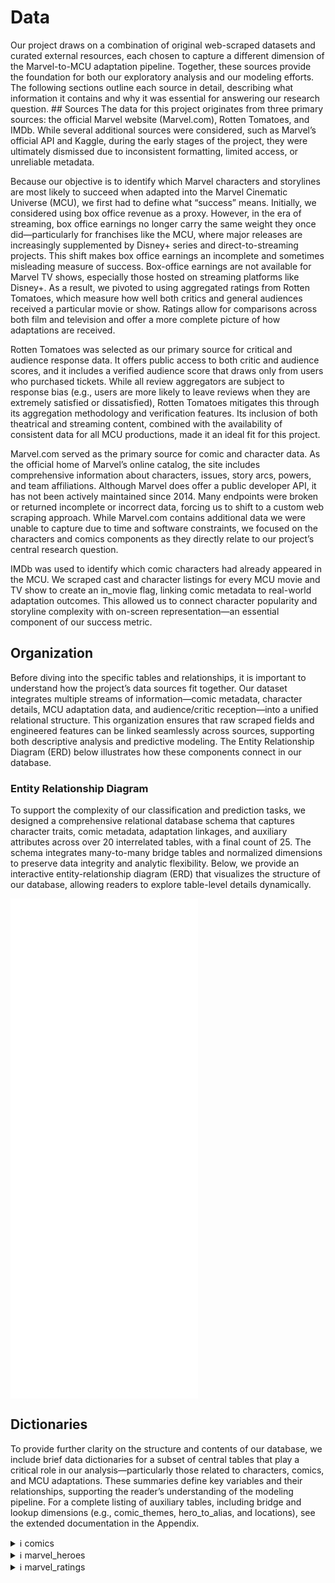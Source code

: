 # Data
Our project draws on a combination of original web-scraped datasets and curated external resources, each chosen to capture a different dimension of the Marvel-to-MCU adaptation pipeline. Together, these sources provide the foundation for both our exploratory analysis and our modeling efforts. The following sections outline each source in detail, describing what information it contains and why it was essential for answering our research question.
## Sources
The data for this project originates from three primary sources: the official Marvel website (Marvel.com), Rotten Tomatoes, and IMDb. While several additional sources were considered, such as Marvel’s official API and Kaggle, during the early stages of the project, they were ultimately dismissed due to inconsistent formatting, limited access, or unreliable metadata. 


Because our objective is to identify which Marvel characters and storylines are most likely to succeed when adapted into the Marvel Cinematic Universe (MCU), we first had to define what “success” means. Initially, we considered using box office revenue as a proxy. However, in the era of streaming, box office earnings no longer carry the same weight they once did—particularly for franchises like the MCU, where major releases are increasingly supplemented by Disney+ series and direct-to-streaming projects. This shift makes box office earnings an incomplete and sometimes misleading measure of success.  Box-office earnings are not available for Marvel TV shows, especially those hosted on streaming platforms like Disney+.  As a result, we pivoted to using aggregated ratings from Rotten Tomatoes, which measure how well both critics and general audiences received a particular movie or show. Ratings allow for comparisons across both film and television and offer a more complete picture of how adaptations are received. 


Rotten Tomatoes was selected as our primary source for critical and audience response data. It offers public access to both critic and audience scores, and it includes a verified audience score that draws only from users who purchased tickets. While all review aggregators are subject to response bias (e.g., users are more likely to leave reviews when they are extremely satisfied or dissatisfied), Rotten Tomatoes mitigates this through its aggregation methodology and verification features. Its inclusion of both theatrical and streaming content, combined with the availability of consistent data for all MCU productions, made it an ideal fit for this project.


Marvel.com served as the primary source for comic and character data. As the official home of Marvel’s online catalog, the site includes comprehensive information about characters, issues, story arcs, powers, and team affiliations. Although Marvel does offer a public developer API, it has not been actively maintained since 2014. Many endpoints were broken or returned incomplete or incorrect data, forcing us to shift to a custom web scraping approach. While Marvel.com contains additional data we were unable to capture due to time and software constraints, we focused on the characters and comics components as they directly relate to our project’s central research question.


IMDb was used to identify which comic characters had already appeared in the MCU. We scraped cast and character listings for every MCU movie and TV show to create an in_movie flag, linking comic metadata to real-world adaptation outcomes. This allowed us to connect character popularity and storyline complexity with on-screen representation—an essential component of our success metric.

## Organization
Before diving into the specific tables and relationships, it is important to understand how the project’s data sources fit together. Our dataset integrates multiple streams of information—comic metadata, character details, MCU adaptation data, and audience/critic reception—into a unified relational structure. This organization ensures that raw scraped fields and engineered features can be linked seamlessly across sources, supporting both descriptive analysis and predictive modeling. The Entity Relationship Diagram (ERD) below illustrates how these components connect in our database.

### Entity Relationship Diagram
To support the complexity of our classification and prediction tasks, we designed a comprehensive relational database schema that captures character traits, comic metadata, adaptation linkages, and auxiliary attributes across over 20 interrelated tables, with a final count of 25. The schema integrates many-to-many bridge tables and normalized dimensions to preserve data integrity and analytic flexibility. Below, we provide an interactive entity-relationship diagram (ERD) that visualizes the structure of our database, allowing readers to explore table-level details dynamically.


<iframe class="wider-iframe" src="Marvel_ERD.html" height="800px" style="border:none;"></iframe>


## Dictionaries
To provide further clarity on the structure and contents of our database, we include brief data dictionaries for a subset of central tables that play a critical role in our analysis—particularly those related to characters, comics, and MCU adaptations. These summaries define key variables and their relationships, supporting the reader’s understanding of the modeling pipeline. For a complete listing of auxiliary tables, including bridge and lookup dimensions (e.g., comic_themes, hero_to_alias, and locations), see the extended documentation in the Appendix.


<div class="accordion">

  <details>
    <summary><span class="icon">ℹ</span> comics </summary>
    <p>This table contains information about the comics collected from Marvel.com, including title, release date, and a unique identifier to connect to other tables.</p>

    <table>
      <thead>
        <tr>
          <th>Variable</th>
          <th>Name</th>
          <th>Description</th>
        </tr>
      </thead>
      <tbody>
         <tr><td>comic_id</td><td>Comic ID</td><td>Unique identifier for each comic (primary key).</td></tr>
      <tr><td>series_id</td><td>Series ID</td><td>Foreign key to <code>comic_series</code> table, indicating which series the comic belongs to.</td></tr>
      <tr><td>comic_title</td><td>Title</td><td>Title of the comic issue.</td></tr>
      <tr><td>release_date</td><td>Release Date</td><td>Date the comic was released.</td></tr>
      <tr><td>page_count</td><td>Page Count</td><td>Total number of pages in the comic.</td></tr>
      <tr><td>rating</td><td>Rating</td><td>Comic rating (e.g., All Ages, Teen).</td></tr>
      <tr><td>price</td><td>Price</td><td>Retail price of the comic issue.</td></tr>
      <tr><td>description</td><td>Description</td><td>Textual summary of the comic’s content.</td></tr>
      <tr><td>threat_id</td><td>Threat ID</td><td>Foreign key to <code>threat_level</code>; derived from description keywords.</td></tr>
      <tr><td>used_in_movie</td><td>Used in Movie</td><td>Indicates if this comic was directly referenced or used in an MCU movie.</td></tr>
      <tr><td>movie_based</td><td>Movie-Based</td><td>Whether the comic itself is based on an MCU movie.</td></tr>
      <tr><td>mentor</td><td>Mentor Present</td><td>Boolean indicating presence of a mentor character, inferred from description.</td></tr>
      <tr><td>impactful_moment</td><td>Impactful Moment</td><td>Boolean flag for key emotional or plot moments in the description.</td></tr>
      <tr><td>comedy</td><td>Comedy</td><td>Boolean flag for comedic tone or humor-related keywords in description.</td></tr>
      <tr><td>cultural</td><td>Cultural</td><td>Boolean flag for cultural themes (e.g., holidays, traditions) found in description.</td></tr>
      <tr><td>location_id</td><td>Location ID</td><td>Foreign key to <code>locations</code> table; place where the comic is set.</td></tr>
      <tr><td>romance</td><td>Romance</td><td>Boolean flag for romance-related elements in the description.</td></tr>
      <tr><td>origin_story</td><td>Origin Story</td><td>Boolean flag for origin story content based on description keywords.</td></tr>
      <tr><td>major_event</td><td>Major Event</td><td>Foreign key to <code>major_event</code> table; high-level event associated with comic.</td></tr>
      <tr><td>comic_url</td><td>Comic URL</td><td>URL to the comic’s official Marvel.com page or source.</td></tr>

      </tbody>
    </table>
  </details>
 <details class="accordion">
  <summary><span class="icon">ℹ</span> marvel_heroes</summary>
  <p>This table contains key attributes for Marvel characters, including names, demographic traits, and adaptation indicators. It links to ethnicity and species reference tables.</p>
  <table>
    <thead>
      <tr>
        <th>Variable</th>
        <th>Name</th>
        <th>Description</th>
      </tr>
    </thead>
    <tbody>
      <tr><td>character_id</td><td>Character ID</td><td>Unique identifier for the character (primary key).</td></tr>
      <tr><td>civilian_name</td><td>Civilian Name</td><td>Canonical civilian name of the character (e.g., Peter Parker).</td></tr>
      <tr><td>comedy</td><td>Comic Relief</td><td>Boolean flag indicating if the character is associated with humor or comic relief roles.</td></tr>
      <tr><td>sex</td><td>Sex</td><td>Character’s sex as presented in canonical sources (e.g., Male, Female, Non-binary).</td></tr>
      <tr><td>in_movie</td><td>In Movie</td><td>Indicates whether the character has appeared in the MCU or other film adaptations.</td></tr>
      <tr><td>ethnicity_id</td><td>Ethnicity</td><td>Foreign key to <code>character_ethnicities</code> table representing character’s cultural background.</td></tr>
      <tr><td>species_id</td><td>Species</td><td>Foreign key to <code>species</code> table indicating the character’s biological or origin classification.</td></tr>
    </tbody>
  </table>
</details>
<details class="accordion">
  <summary><span class="icon">ℹ</span> marvel_ratings</summary>
  <p>This table contains critic and audience ratings for Marvel movies and TV shows, along with metadata such as type and release date.</p>
  <table>
    <thead>
      <tr>
        <th>Variable</th>
        <th>Name</th>
        <th>Description</th>
      </tr>
    </thead>
    <tbody>
      <tr><td>media_id</td><td>Media ID</td><td>Primary key; unique identifier for the movie or show.</td></tr>
      <tr><td>title</td><td>Title</td><td>Name of the Marvel movie or television series.</td></tr>
      <tr><td>type</td><td>Type</td><td>Format of the media (e.g., Movie, TV Show, Mini-Series).</td></tr>
      <tr><td>critic_score</td><td>Critic Score</td><td>Aggregated critic score (e.g., from Rotten Tomatoes).</td></tr>
      <tr><td>audience_score</td><td>Audience Score</td><td>Aggregated audience score (e.g., from Rotten Tomatoes or IMDb).</td></tr>
      <tr><td>release_date</td><td>Release Date</td><td>Date the media was first released to the public.</td></tr>
    </tbody>
  </table>
</details>


</div>
